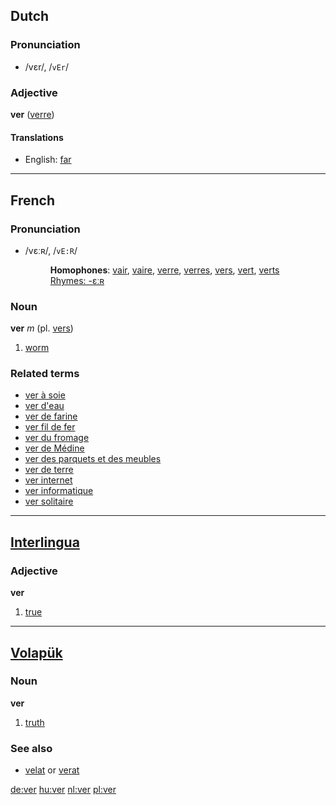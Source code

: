==Dutch==

===Pronunciation===
*/vεr/, /<tt>vEr</tt>/

===Adjective===
'''ver''' ([[verre]])

====Translations====
*English: [[far]]

----

==French==

===Pronunciation===
*/vεːʀ/, /<tt>vE:R</tt>/
*:'''Homophones''': [[vair]], [[vaire]], [[verre]], [[verres]], [[vers]], [[vert]], [[verts]]
*:[[Rhymes:French:-εːʀ|Rhymes: -εːʀ]]

===Noun===
'''ver''' ''m'' (pl. [[vers]])

# [[worm]]

===Related terms===
*[[ver à soie]]
*[[ver d'eau]]
*[[ver de farine]]
*[[ver fil de fer]]
*[[ver du fromage]]
*[[ver de Médine]]
*[[ver des parquets et des meubles]]
*[[ver de terre]]
*[[ver internet]] 
*[[ver informatique]]
*[[ver solitaire]]

----

== [[Interlingua]] ==
=== Adjective ===
'''ver'''

# [[true]]

----

== [[Volapük]] == 
=== Noun === 
'''ver'''

# [[truth]]

=== See also ===<!-- or are they related terms? -->
*[[velat]] or [[verat]]

[[de:ver]]
[[hu:ver]]
[[nl:ver]]
[[pl:ver]]